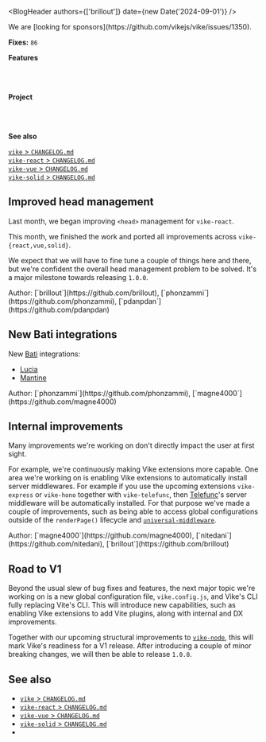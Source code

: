 
<BlogHeader authors={['brillout']} date={new Date('2024-09-01')} />

<Contribution>
  We are [looking for sponsors](https://github.com/vikejs/vike/issues/1350).
</Contribution>

**Fixes:** `86`

**Features**

<Link href="#improved-head-management" /><br/>
<Link href="#new-bati-integrations" /><br/>

**Project**

<Link href="#internal-improvements" /><br/>
<Link href="#road-to-v1" /><br/>

**See also**

[`vike` > `CHANGELOG.md`](https://github.com/vikejs/vike/blob/main/CHANGELOG.md)  
[`vike-react` > `CHANGELOG.md`](https://github.com/vikejs/vike-react/blob/main/packages/vike-react/CHANGELOG.md)  
[`vike-vue` > `CHANGELOG.md`](https://github.com/vikejs/vike-vue/blob/main/packages/vike-vue/CHANGELOG.md)  
[`vike-solid` > `CHANGELOG.md`](https://github.com/vikejs/vike-solid/blob/main/CHANGELOG.md)  


## Improved head management

Last month, we began <Link href="/head-tags">improving `<head>` management</Link> for `vike-react`.

This month, we finished the work and ported all improvements across `vike-{react,vue,solid}`.

We expect that we will have to fine tune a couple of things here and there, but we're confident the overall head management problem to be solved. It's a major milestone towards releasing `1.0.0`.

<Contribution>
  Author: [`brillout`](https://github.com/brillout), [`phonzammi`](https://github.com/phonzammi), [`pdanpdan`](https://github.com/pdanpdan)
</Contribution>


## New Bati integrations

New [Bati](https://batijs.dev) integrations:
 - [Lucia](https://lucia-auth.com)
 - [Mantine](https://mantine.dev)

<Contribution>
  Author: [`phonzammi`](https://github.com/phonzammi), [`magne4000`](https://github.com/magne4000)
</Contribution>


## Internal improvements

Many improvements we're working on don't directly impact the user at first sight.

For example, we're continuously making Vike extensions more capable. One area we're working on is enabling Vike extensions to automatically install server middlewares. For example if you use the upcoming extensions `vike-express` or `vike-hono` together with `vike-telefunc`, then [Telefunc](https://telefunc.com)'s server middleware will be automatically installed. For that purpose we've made a couple of improvements, such as being able to access global configurations outside of the `renderPage()` lifecycle and [`universal-middleware`](https://github.com/magne4000/universal-middleware).

<Contribution>
  Author: [`magne4000`](https://github.com/magne4000), [`nitedani`](https://github.com/nitedani), [`brillout`](https://github.com/brillout)
</Contribution>


## Road to V1

Beyond the usual slew of bug fixes and features, the next major topic we're working on is a new global configuration file, `vike.config.js`, and Vike's CLI fully replacing Vite's CLI. This will introduce new capabilities, such as enabling Vike extensions to add Vite plugins, along with internal and DX improvements.

Together with our upcoming structural improvements to [`vike-node`](https://github.com/vikejs/vike-node), this will mark Vike's readiness for a V1 release. After introducing a couple of minor breaking changes, we will then be able to release `1.0.0`.


## See also

- [`vike` > `CHANGELOG.md`](https://github.com/vikejs/vike/blob/main/CHANGELOG.md)
- [`vike-react` > `CHANGELOG.md`](https://github.com/vikejs/vike-react/blob/main/packages/vike-react/CHANGELOG.md)
- [`vike-vue` > `CHANGELOG.md`](https://github.com/vikejs/vike-vue/blob/main/packages/vike-vue/CHANGELOG.md)
- [`vike-solid` > `CHANGELOG.md`](https://github.com/vikejs/vike-solid/blob/main/CHANGELOG.md)
- <Link href="/releases" />
